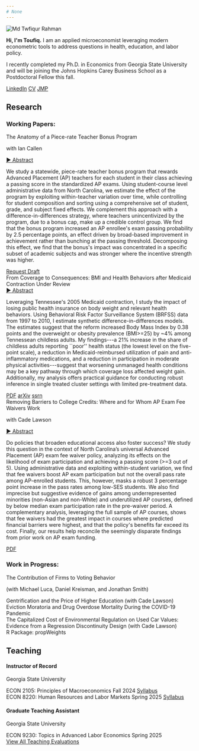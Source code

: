 ```yaml
---
# None
---
```


```{=html}
<div class="page-content">

  <section id="about" class="page-section">
    <div class="about-container">
      <div class="about-image">
        <img src="headshot2nobg2.jpg" alt="Md Twfiqur Rahman" />
      </div>
      <div class="about-text">
        <p><b>Hi, I'm Toufiq.</b> I am an applied microeconomist leveraging modern econometric tools to address questions in health, education, and labor policy.</p>
        <p>I recently completed my Ph.D. in Economics from Georgia State University and will be joining the Johns Hopkins Carey Business School as a Postdoctoral Fellow this fall.</p>
        <div class="about-links">
          <a href="https://www.linkedin.com/in/tofuiba/" class="paper-button">LinkedIn</a>
          <a href="assets/CV.pdf" class="paper-button">CV</a>
          <a href="https://www.dropbox.com/scl/fi/ggskshcy4m582pzm4tsqx/BMI_sep2024.pdf?rlkey=rslmrppi5jffd19vce2f6fc4c&st=ru31v465&dl=0" class="paper-button">JMP</a>
        </div>
      </div>
    </div>
  </section>

  <section id="research" class="page-section">
    <div class="content-wrapper">
      <h2>Research</h2>
      <h3>Working Papers:</h3>
      
<div class="paper-entry">
        <div class="paper-header">
          <span class="paper-title">The Anatomy of a Piece-rate Teacher Bonus Program</span>
        </div>
        <p class="paper-authors">with Ian Callen</p>
        <a href="#" class="abstract-toggle">
    <span class="arrow">►</span> Abstract
  </a>
  <div class="abstract-content">
        <p class="paper-abstract">We study a statewide, piece-rate teacher bonus program that rewards Advanced Placement (AP) teachers for each student in their class achieving a passing score in the standardized AP exams. Using student-course level administrative data from North Carolina, we estimate the effect of the program by exploiting within-teacher variation over time, while controlling for student composition and sorting using a comprehensive set of student, grade, and subject fixed effects. We complement this approach with a difference-in-differences strategy, where teachers unincentivized by the program, due to a bonus cap, make up a credible control group. We find that the bonus program increased an AP enrollee's exam passing probability by 2.5 percentage points, an effect driven by broad-based improvement in achievement rather than bunching at the passing threshold. Decomposing this effect, we find that the bonus's impact was concentrated in a specific subset of academic subjects and was stronger where the incentive strength was higher.</p>
        
      </div>
      <div class="paper-links">
          <a href="mailto:mrahman24@student.gsu.edu" class="paper-button">Request Draft</a>
        </div>
      </div>


    <div class="paper-entry">
  <div class="paper-header">
    <span class="paper-title">From Coverage to Consequences: BMI and Health Behaviors after Medicaid Contraction</span>
    <span class="paper-tag status">Under Review</span>
  </div>
  
  <a href="#" class="abstract-toggle">
    <span class="arrow">►</span> Abstract
  </a>
  
  <div class="abstract-content">
    <p class="paper-abstract">
      Leveraging Tennessee's 2005 Medicaid contraction, I study the impact of losing public health insurance on body weight and relevant health behaviors. Using Behavioral Risk Factor Surveillance System (BRFSS) data from 1997 to 2010, I estimate synthetic difference-in-differences models. The estimates suggest that the reform increased Body Mass Index by 0.38 points and the overweight or obesity prevalence (BMI>=25) by ~4% among Tennessean childless adults. My findings---a 21% increase in the share of childless adults reporting ``poor'' health status (the lowest level on the five-point scale), a reduction in Medicaid-reimbursed utilization of pain and anti-inflammatory medications, and a reduction in participation in moderate physical activities---suggest that worsening unmanaged health conditions may be a key pathway through which coverage loss affected weight gain. Additionally, my analysis offers practical guidance for conducting robust inference in single treated cluster settings with limited pre-treatment data.
    </p>
  </div>
  
  <div class="paper-links">
    <a href="https://www.dropbox.com/scl/fi/11a4fe4ua86q54o3jdx2r/tenncare_bmi_final.pdf?rlkey=6zk5hv0ib7kuhil96c5aci2mi&st=jigempd2&dl=0" class="paper-button">PDF</a>
    <a href="https://arxiv.org/pdf/2508.19155" class="paper-button">arXiv</a>
    <a href="https://ssrn.com/abstract=4973914" class="paper-button">ssrn</a>
  </div>
</div>

      <div class="paper-entry">
        <div class="paper-header">
          <span class="paper-title">Removing Barriers to College Credits: Where and for Whom AP Exam Fee Waivers Work</span>
        </div>
        <p class="paper-authors">with Cade Lawson</p>
        <a href="#" class="abstract-toggle">
    <span class="arrow">►</span> Abstract
  </a>
  
  <div class="abstract-content">
        <p class="paper-abstract">Do policies that broaden educational access also foster success? We study this question in the context of North Carolina’s universal Advanced Placement (AP) exam fee waiver policy, analyzing its effects on the likelihood of exam participation and achieving a passing score (>=3 out of 5). Using administrative data and exploiting within-student variation, we find that fee waivers boost AP exam participation but not the overall pass rate among AP-enrolled students. This, however, masks a robust 3 percentage point increase in the pass rates among low-SES students. We also find imprecise but suggestive evidence of gains among underrepresented minorities (non-Asian and non-White) and underutilized AP courses, defined by below median exam participation rate in the pre-waiver period. A complementary analysis, leveraging the full sample of AP courses, shows that fee waivers had the greatest impact in courses where predicted financial barriers were highest, and that the policy's benefits far exceed its cost. Finally, our results help reconcile the seemingly disparate findings from prior work on AP exam funding.</p>
        
        </div>
        <div class="paper-links">
    <a href="https://www.dropbox.com/scl/fi/n5gf87a9w8cdkooah1gb3/AP_fee_waivers.pdf?rlkey=hnj296mn2oczg1grwg970a1jy&st=fyfk6wv4&dl=0" class="paper-button">PDF</a>
  </div>
    </div>
    
    <h3>Work in Progress:</h3>
<div class="wip-entry">
  <span class="wip-title">The Contribution of Firms to Voting Behavior</span>
  <p class="wip-authors">(with Michael Luca, Daniel Kreisman, and Jonathan Smith)</p>
</div>

<div class="wip-entry">
  <span class="wip-title">Gentrification and the Price of Higher Education</span> (with Cade Lawson)
</div>

<div class="wip-entry">
  <span class="wip-title">Eviction Moratoria and Drug Overdose Mortality During the COVID-19 Pandemic</span>
</div>

<div class="wip-entry">
  <span class="wip-title">The Capitalized Cost of Environmental Regulation on Used Car Values: Evidence from a Regression Discontinuity Design</span> (with Cade Lawson)
</div>

<div class="wip-entry">
  <span class="wip-title">R Package: propWeights</span>
</div>
  </section>

 <section id="teaching" class="page-section">
  <div class="content-wrapper">
    <h2>Teaching</h2>

    <div class="teaching-role">
      <h4>Instructor of Record</h4>
      <p class="teaching-institution">Georgia State University</p>

      <div class="course-entry">
        <span class="course-title">ECON 2105: Principles of Macroeconomics</span>
        <span class="course-term">Fall 2024</span>
        <a href="assets/econ2105.pdf" class="course-link">Syllabus</a>
      </div>

      <div class="course-entry">
        <span class="course-title">ECON 8220: Human Resources and Labor Markets</span>
        <span class="course-term">Spring 2025</span>
        <a href="assets/econ8220.pdf" class="course-link">Syllabus</a>
      </div>
    </div>

    <div class="teaching-role">
      <h4>Graduate Teaching Assistant</h4>
      <p class="teaching-institution">Georgia State University</p>

      <div class="course-entry">
        <span class="course-title">ECON 9230: Topics in Advanced Labor Economics</span>
        <span class="course-term">Spring 2025</span>
      </div>
    </div>
    
    <div class="teaching-evals-link">
        <a href="assets/Teaching_Evaluation.pdf" class="paper-button">View All Teaching Evaluations</a>
    </div>

  </div>
</section>

</div>

<script>
  document.addEventListener('DOMContentLoaded', () => {
    const toggles = document.querySelectorAll('.abstract-toggle');

    toggles.forEach(toggle => {
      toggle.addEventListener('click', (event) => {
        event.preventDefault(); // Prevents page from jumping
        
        const abstract = toggle.nextElementSibling;
        const arrow = toggle.querySelector('.arrow'); // Find the arrow inside the link

        if (abstract && abstract.classList.contains('abstract-content')) {
          const isVisible = abstract.style.display === 'block';
          abstract.style.display = isVisible ? 'none' : 'block';
          
          // Add or remove the 'expanded' class to trigger the CSS rotation
          if (isVisible) {
            arrow.classList.remove('expanded');
          } else {
            arrow.classList.add('expanded');
          }
        }
      });
    });
  });
</script>
```
